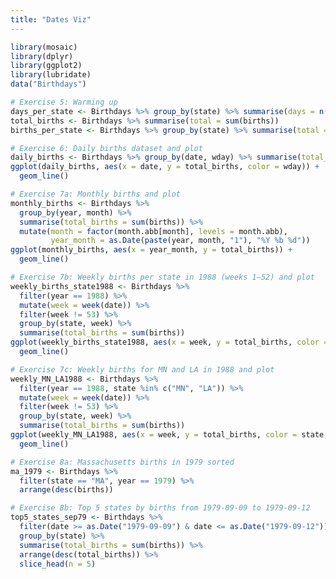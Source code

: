 ```yaml
---
title: "Dates Viz"
---
```


```r
library(mosaic)
library(dplyr)
library(ggplot2)
library(lubridate)
data("Birthdays")

# Exercise 5: Warming up
days_per_state <- Birthdays %>% group_by(state) %>% summarise(days = n())
total_births <- Birthdays %>% summarise(total = sum(births))
births_per_state <- Birthdays %>% group_by(state) %>% summarise(total = sum(births)) %>% arrange(total)

# Exercise 6: Daily births dataset and plot
daily_births <- Birthdays %>% group_by(date, wday) %>% summarise(total_births = sum(births))
ggplot(daily_births, aes(x = date, y = total_births, color = wday)) +
  geom_line()

# Exercise 7a: Monthly births and plot
monthly_births <- Birthdays %>%
  group_by(year, month) %>%
  summarise(total_births = sum(births)) %>%
  mutate(month = factor(month.abb[month], levels = month.abb),
         year_month = as.Date(paste(year, month, "1"), "%Y %b %d"))
ggplot(monthly_births, aes(x = year_month, y = total_births)) +
  geom_line()

# Exercise 7b: Weekly births per state in 1988 (weeks 1–52) and plot
weekly_births_state1988 <- Birthdays %>%
  filter(year == 1988) %>%
  mutate(week = week(date)) %>%
  filter(week != 53) %>%
  group_by(state, week) %>%
  summarise(total_births = sum(births))
ggplot(weekly_births_state1988, aes(x = week, y = total_births, color = state, group = state)) +
  geom_line()

# Exercise 7c: Weekly births for MN and LA in 1988 and plot
weekly_MN_LA1988 <- Birthdays %>%
  filter(year == 1988, state %in% c("MN", "LA")) %>%
  mutate(week = week(date)) %>%
  filter(week != 53) %>%
  group_by(state, week) %>%
  summarise(total_births = sum(births))
ggplot(weekly_MN_LA1988, aes(x = week, y = total_births, color = state, group = state)) +
  geom_line()

# Exercise 8a: Massachusetts births in 1979 sorted
ma_1979 <- Birthdays %>%
  filter(state == "MA", year == 1979) %>%
  arrange(desc(births))

# Exercise 8b: Top 5 states by births from 1979-09-09 to 1979-09-12
top5_states_sep79 <- Birthdays %>%
  filter(date >= as.Date("1979-09-09") & date <= as.Date("1979-09-12")) %>%
  group_by(state) %>%
  summarise(total_births = sum(births)) %>%
  arrange(desc(total_births)) %>%
  slice_head(n = 5)
```
